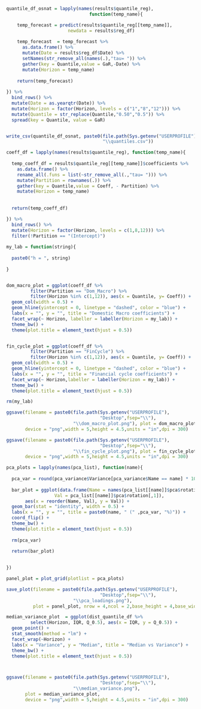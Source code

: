 

```r

quantile_df_osnat = lapply(names(results$quantile_reg),
                               function(temp_name){

    temp_forecast = predict(results$quantile_reg[[temp_name]],
                       newdata = results$reg_df)
    
    temp_forecast  = temp_forecast %>% 
      as.data.frame() %>% 
      mutate(Date = results$reg_df$Date) %>% 
      setNames(str_remove_all(names(.),"tau= ")) %>% 
      gather(key = Quantile,value = GaR,-Date) %>% 
      mutate(Horizon = temp_name)
    
    return(temp_forecast)
  
}) %>% 
  bind_rows() %>% 
  mutate(Date = as.yearqtr(Date)) %>% 
  mutate(Horizon = factor(Horizon, levels = c("1","8","12"))) %>% 
  mutate(Quantile = str_replace(Quantile,"0.50","0.5")) %>% 
  spread(key = Quantile, value = GaR)


write_csv(quantile_df_osnat, paste0(file.path(Sys.getenv("USERPROFILE"),"Desktop",fsep="\\"),
                                    "\\quantiles.csv"))


```


```r

coeff_df = lapply(names(results$quantile_reg), function(temp_name){
  
  temp_coeff_df = results$quantile_reg[[temp_name]]$coefficients %>% 
    as.data.frame() %>% 
    rename_all(.funs = list(~str_remove_all(.,"tau= "))) %>% 
    mutate(Partition = rownames(.)) %>% 
    gather(key = Quantile,value = Coeff, - Partition) %>% 
    mutate(Horizon = temp_name)
    
  
  return(temp_coeff_df)

}) %>% 
  bind_rows() %>% 
  mutate(Horizon = factor(Horizon, levels = c(1,8,12))) %>% 
  filter(!Partition == "(Intercept)")
  
my_lab = function(string){
  
  paste0("h = ", string)
  
}


dom_macro_plot = ggplot(coeff_df %>% 
         filter(Partition == "Dom_Macro") %>% 
         filter(Horizon %in% c(1,12)), aes(x = Quantile, y= Coeff)) + 
  geom_col(width = 0.5) + 
  geom_hline(yintercept = 0, linetype = "dashed", color = "blue") + 
  labs(x = "", y = "", title = "Domestic Macro coefficients") + 
  facet_wrap(~ Horizon, labeller = labeller(Horizon = my_lab)) + 
  theme_bw() + 
  theme(plot.title = element_text(hjust = 0.5))


fin_cycle_plot = ggplot(coeff_df %>% 
         filter(Partition == "FinCycle") %>% 
         filter(Horizon %in% c(1,12)), aes(x = Quantile, y= Coeff)) + 
  geom_col(width = 0.5) + 
  geom_hline(yintercept = 0, linetype = "dashed", color = "blue") + 
  labs(x = "", y = "", title = "Financial cycle coefficients") + 
  facet_wrap(~ Horizon,labeller = labeller(Horizon = my_lab)) + 
  theme_bw() + 
  theme(plot.title = element_text(hjust = 0.5))

rm(my_lab)

ggsave(filename = paste0(file.path(Sys.getenv("USERPROFILE"),
                                   "Desktop",fsep="\\"),
                         "\\dom_macro_plot.png"), plot = dom_macro_plot,
       device = "png",width = 5,height = 4.5,units = "in",dpi = 300)

ggsave(filename = paste0(file.path(Sys.getenv("USERPROFILE"),
                                   "Desktop",fsep="\\"),
                         "\\fin_cycle_plot.png"), plot = fin_cycle_plot,
       device = "png",width = 5,height = 4.5,units = "in",dpi = 300)

```


```r

pca_plots = lapply(names(pca_list), function(name){
  
  pca_var = round(pca_variance$Variance[pca_variance$Name == name] * 100,0)
  
  bar_plot = ggplot(data.frame(Name = names(pca_list[[name]]$pca$rotation[,1]),
                  Val = pca_list[[name]]$pca$rotation[,1]),
       aes(x = reorder(Name, Val), y = Val)) +
  geom_bar(stat = "identity", width = 0.5) +
  labs(x = "", y = "", title = paste0(name, " (" ,pca_var, "%)")) +
  coord_flip() +
  theme_bw() +
  theme(plot.title = element_text(hjust = 0.5))
  
  rm(pca_var)
  
  return(bar_plot)
  

})

panel_plot = plot_grid(plotlist = pca_plots)

save_plot(filename = paste0(file.path(Sys.getenv("USERPROFILE"),
                                   "Desktop",fsep="\\"),
                         "\\pca_loadings.png"),
          plot = panel_plot, nrow = 4,ncol = 2,base_height = 4,base_width = 8)


```



```r

median_variance_plot  = ggplot(dist_quantile_df %>% 
         select(Horizon, IQR, Q_0.5), aes(x = IQR, y = Q_0.5)) + 
  geom_point() + 
  stat_smooth(method = "lm") + 
  facet_wrap(~Horizon) + 
  labs(x = "Variance", y = "Median", title = "Median vs Variance") +
  theme_bw() + 
  theme(plot.title = element_text(hjust = 0.5))



ggsave(filename = paste0(file.path(Sys.getenv("USERPROFILE"),
                                   "Desktop",fsep="\\"),
                         "\\median_variance.png"),
       plot = median_variance_plot,
       device = "png",width = 5,height = 4.5,units = "in",dpi = 300)
    

```

